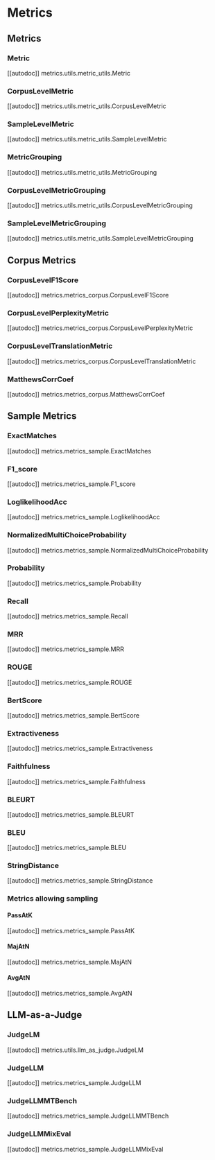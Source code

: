 # Metrics

## Metrics
[//]: # (TODO: aenum.Enum raises error when generating docs: not supported by inspect.signature. See: https://github.com/ethanfurman/aenum/issues/44)
[//]: # (### Metrics)
[//]: # ([[autodoc]] metrics.metrics.Metrics)
### Metric
[[autodoc]] metrics.utils.metric_utils.Metric
### CorpusLevelMetric
[[autodoc]] metrics.utils.metric_utils.CorpusLevelMetric
### SampleLevelMetric
[[autodoc]] metrics.utils.metric_utils.SampleLevelMetric
### MetricGrouping
[[autodoc]] metrics.utils.metric_utils.MetricGrouping
### CorpusLevelMetricGrouping
[[autodoc]] metrics.utils.metric_utils.CorpusLevelMetricGrouping
### SampleLevelMetricGrouping
[[autodoc]] metrics.utils.metric_utils.SampleLevelMetricGrouping

## Corpus Metrics
### CorpusLevelF1Score
[[autodoc]] metrics.metrics_corpus.CorpusLevelF1Score
### CorpusLevelPerplexityMetric
[[autodoc]] metrics.metrics_corpus.CorpusLevelPerplexityMetric
### CorpusLevelTranslationMetric
[[autodoc]] metrics.metrics_corpus.CorpusLevelTranslationMetric
### MatthewsCorrCoef
[[autodoc]] metrics.metrics_corpus.MatthewsCorrCoef

## Sample Metrics
### ExactMatches
[[autodoc]] metrics.metrics_sample.ExactMatches
### F1_score
[[autodoc]] metrics.metrics_sample.F1_score
### LoglikelihoodAcc
[[autodoc]] metrics.metrics_sample.LoglikelihoodAcc
### NormalizedMultiChoiceProbability
[[autodoc]] metrics.metrics_sample.NormalizedMultiChoiceProbability
### Probability
[[autodoc]] metrics.metrics_sample.Probability
### Recall
[[autodoc]] metrics.metrics_sample.Recall
### MRR
[[autodoc]] metrics.metrics_sample.MRR
### ROUGE
[[autodoc]] metrics.metrics_sample.ROUGE
### BertScore
[[autodoc]] metrics.metrics_sample.BertScore
### Extractiveness
[[autodoc]] metrics.metrics_sample.Extractiveness
### Faithfulness
[[autodoc]] metrics.metrics_sample.Faithfulness
### BLEURT
[[autodoc]] metrics.metrics_sample.BLEURT
### BLEU
[[autodoc]] metrics.metrics_sample.BLEU
### StringDistance
[[autodoc]] metrics.metrics_sample.StringDistance

### Metrics allowing sampling
#### PassAtK
[[autodoc]] metrics.metrics_sample.PassAtK
#### MajAtN
[[autodoc]] metrics.metrics_sample.MajAtN
#### AvgAtN
[[autodoc]] metrics.metrics_sample.AvgAtN

## LLM-as-a-Judge
### JudgeLM
[[autodoc]] metrics.utils.llm_as_judge.JudgeLM
### JudgeLLM
[[autodoc]] metrics.metrics_sample.JudgeLLM
### JudgeLLMMTBench
[[autodoc]] metrics.metrics_sample.JudgeLLMMTBench
### JudgeLLMMixEval
[[autodoc]] metrics.metrics_sample.JudgeLLMMixEval
